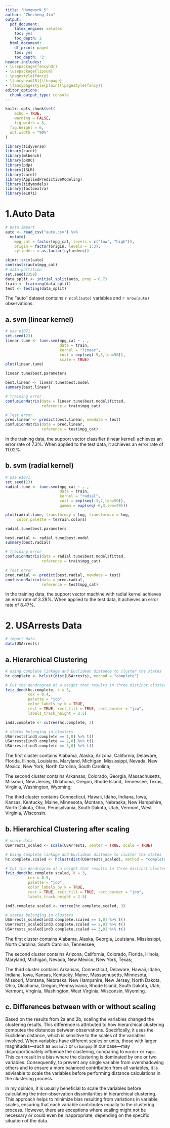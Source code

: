 ```yaml
---
title: "Homework 5"
author: "Zhezheng Jin"
output:
  pdf_document:
    latex_engine: xelatex
    toc: yes
    toc_depth: 2
  html_document:
    df_print: paged
    toc: yes
    toc_depth: '2'
header-includes:
- \usepackage{fancyhdr}
- \usepackage{lipsum}
- \pagestyle{fancy}
- \fancyhead[R]{\thepage}
- \fancypagestyle{plain}{\pagestyle{fancy}}
editor_options: 
  chunk_output_type: console
--- 
```


\newpage

```r
knitr::opts_chunk$set(
	echo = TRUE,
	warning = FALSE,
	fig.width = 8, 
  fig.height = 6,
  out.width = "90%"
)
```

```r
library(tidyverse)
library(caret)
library(mlbench)
library(pROC)
library(pdp)
library(ISLR)
library(caret)
library(AppliedPredictiveModeling)
library(tidymodels)
library(factoextra)
library(e1071)
```

# 1.Auto Data
```r
# Data Import
auto <- read_csv("auto.csv") %>%
  mutate(
    mpg_cat = factor(mpg_cat, levels = c("low", "high")),
    origin = factor(origin, levels = 1:3),
    cylinders = as.factor(cylinders)) 

skimr::skim(auto)
contrasts(auto$mpg_cat)
# data partition
set.seed(2358)
data_split <- initial_split(auto, prop = 0.7)
train <- training(data_split)
test <- testing(data_split)
```

The "auto" dataset contains `r ncol(auto)` variables and `r nrow(auto)` observations.

## a. svm (linear kernel)
```r
# use e1071
set.seed(23)
linear.tune <- tune.svm(mpg_cat ~ . , 
                        data = train, 
                        kernel = "linear", 
                        cost = exp(seq(-5,3,len=50)),
                        scale = TRUE)
plot(linear.tune)

linear.tune$best.parameters

best.linear <- linear.tune$best.model
summary(best.linear)

# Training error
confusionMatrix(data = linear.tune$best.model$fitted, 
                reference = train$mpg_cat)

# Test error
pred.linear <- predict(best.linear, newdata = test)
confusionMatrix(data = pred.linear, 
                reference = test$mpg_cat)
```

In the training data, the support vector classifier (linear kernel) achieves an error rate of 7.3%. When applied to the test data, it achieves an error rate of 11.02%.

## b. svm (radial kernel)
```r
# use e1071
set.seed(23)
radial.tune <- tune.svm(mpg_cat ~ . , 
                        data = train, 
                        kernel = "radial", 
                        cost = exp(seq(-3,7,len=50)),
                        gamma = exp(seq(-6,3,len=20)))

plot(radial.tune, transform.y = log, transform.x = log, 
     color.palette = terrain.colors)

radial.tune$best.parameters

best.radial <- radial.tune$best.model
summary(best.radial)

# Training error
confusionMatrix(data = radial.tune$best.model$fitted, 
                reference = train$mpg_cat)

# Test error
pred.radial <- predict(best.radial, newdata = test)
confusionMatrix(data = pred.radial, 
                reference = test$mpg_cat)
```

In the training data, the support vector machine with radial kernel achieves an error rate of 3.28%. When applied to the test data, it achieves an error rate of 8.47%.

# 2. USArrests Data
```r
# import data
data(USArrests)
```

## a. Hierarchical Clustering 
```r
# using Complete linkage and Euclidean distance to cluster the states
hc.complete <- hclust(dist(USArrests), method = "complete")

# Cut the dendrogram at a height that results in three distinct clusters
fviz_dend(hc.complete, k = 3,        
          cex = 0.4, 
          palette = "jco", 
          color_labels_by_k = TRUE,
          rect = TRUE, rect_fill = TRUE, rect_border = "jco",
          labels_track_height = 2.5)

ind3.complete <- cutree(hc.complete, 3)

# states belonging in clusters
USArrests[ind3.complete == 1,0] %>% t()
USArrests[ind3.complete == 2,0] %>% t()
USArrests[ind3.complete == 3,0] %>% t()
```

The first cluster contains Alabama, Alaska, Arizona, California, Delaware, Florida, Illinois, Louisiana, Maryland, Michigan, Mississippi, Nevada, New Mexico, New York, North Carolina, South Carolina;

The second cluster contains Arkansas, Colorado, Georgia, Massachusetts, Missouri, New Jersey, Oklahoma, Oregon, Rhode Island, Tennessee, Texas, Virginia, Washington, Wyoming;

The third cluster contains Connecticut, Hawaii, Idaho, Indiana, Iowa, Kansas, Kentucky, Maine, Minnesota, Montana, Nebraska, New Hampshire, North Dakota, Ohio, Pennsylvania, South Dakota, Utah, Vermont, West Virginia, Wisconsin.

## b. Hierarchical Clustering after scaling
```r
# scale data
USArrests_scaled <- scale(USArrests, center = TRUE, scale = TRUE)

# Using Complete linkage and Euclidean distance to cluster the states
hc.complete.scaled <- hclust(dist(USArrests_scaled), method = "complete")

# Cut the dendrogram at a height that results in three distinct clusters
fviz_dend(hc.complete.scaled, k = 3,        
          cex = 0.5, 
          palette = "jco", 
          color_labels_by_k = TRUE,
          rect = TRUE, rect_fill = TRUE, rect_border = "jco",
          labels_track_height = 2.5)

ind3.complete.scaled <- cutree(hc.complete.scaled, 3)

# states belonging in clusters
USArrests_scaled[ind3.complete.scaled == 1,0] %>% t()
USArrests_scaled[ind3.complete.scaled == 2,0] %>% t()
USArrests_scaled[ind3.complete.scaled == 3,0] %>% t()
```

The first cluster contains Alabama, Alaska, Georgia, Louisiana, Mississippi, North Carolina, South Carolina, Tennessee;

The second cluster contains Arizona, California, Colorado, Florida, Illinois, Maryland, Michigan, Nevada, New Mexico, New York, Texas;

The third cluster contains Arkansas, Connecticut, Delaware, Hawaii, Idaho, Indiana, Iowa, Kansas, Kentucky, Maine, Massachusetts, Minnesota, Missouri, Montana, Nebraska, New Hampshire, New Jersey, North Dakota, Ohio, Oklahoma, Oregon, Pennsylvania, Rhode Island, South Dakota, Utah, Vermont, Virginia, Washington, West Virginia, Wisconsin, Wyoming.

## c. Differences between with or without scaling

Based on the results from 2a and 2b, scaling the variables changed the clustering results. This difference is attributed to how hierarchical clustering computes the distances between observations. Specifically, it uses the Euclidean distance, which is sensitive to the scales of the variables involved. When variables have different scales or units, those with larger magnitudes—such as `assault` or `urbanpop` in our case—may disproportionately influence the clustering, comparing to `murder` or `rape`. This can result in a bias where the clustering is dominated by one or two variables. Consequently, to prevent any single variable from overshadowing others and to ensure a more balanced contribution from all variables, it is advisable to scale the variables before performing distance calculations in the clustering process.

In my opinion, it is usually beneficial to scale the variables before calculating the inter-observation dissimilarities in hierarchical clustering. This approach helps to minimize bias resulting from variations in variable scales, ensuring that each variable contributes equally to the clustering process. However, there are exceptions where scaling might not be necessary or could even be inappropriate, depending on the specific situation of the data.
